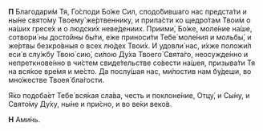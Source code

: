 **П** Благодари́м Тя, Го́споди Бо́же Сил, сподо́бившаго нас предста́ти и ны́не свято́му Твоему́ же́ртвеннику, и припа́сти ко щедро́там Твои́м о на́ших гресе́х и о людски́х неве́дениих. Приими́, Бо́же, моле́ние на́ше, сотвори́ ны досто́йны бы́ти, е́же приноси́ти Тебе́ моле́ния и мольбы́, и же́ртвы безкро́вныя о всех лю́дех Твои́х. И удовли́ нас, и́хже положи́л еси́ в слу́жбу Твою́ сию́, си́лою Ду́ха Твоего́ Свята́го, неосужде́нно и непреткнове́нно в чи́стем свиде́тельстве со́вести на́шея, призыва́ти Тя на вся́кое вре́мя и ме́сто. Да послу́шая нас, ми́лостив нам бу́деши, во мно́жестве Твоея́ бла́гости.

Я́ко подоба́ет Тебе́ вся́кая сла́ва, честь и поклоне́ние, Отцу́, и Сы́ну, и Свято́му Ду́ху, ны́не и при́сно, и во ве́ки веко́в.

**Н** Ами́нь.
